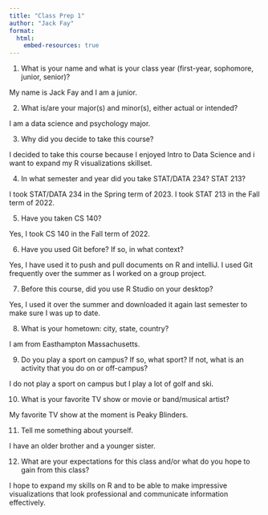 ```yaml
---
title: "Class Prep 1"
author: "Jack Fay"
format: 
  html:
    embed-resources: true
---
```


1. What is your name and what is your class year (first-year, sophomore, junior, senior)?

My name is Jack Fay and I am a junior. 

2. What is/are your major(s) and minor(s), either actual or intended?

I am a data science and psychology major. 

3. Why did you decide to take this course?

I decided to take this course because I enjoyed Intro to Data Science and i want to expand my R visualizations skillset.

4. In what semester and year did you take STAT/DATA 234? STAT 213?

I took STAT/DATA 234 in the Spring term of 2023. I took STAT 213 in the Fall term of 2022. 

5. Have you taken CS 140?
  
Yes, I took CS 140 in the Fall term of 2022. 

6. Have you used Git before? If so, in what context?

Yes, I have used it to push and pull documents on R and intelliJ. I used Git frequently over the summer as I worked on a group project. 

7. Before this course, did you use R Studio on your desktop?

Yes, I used it over the summer and downloaded it again last semester to make sure I was up to date. 

8. What is your hometown: city, state, country?

I am from Easthampton Massachusetts. 

9. Do you play a sport on campus? If so, what sport? If not, what is an activity that you do on or off-campus?

I do not play a sport on campus but I play a lot of golf and ski.

10. What is your favorite TV show or movie or band/musical artist?

My favorite TV show at the moment is Peaky Blinders.

11. Tell me something about yourself.

I have an older brother and a younger sister. 

12. What are your expectations for this class and/or what do you hope to gain from this class?

I hope to expand my skills on R and to be able to make impressive visualizations that look professional and communicate information effectively.

